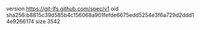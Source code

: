 version https://git-lfs.github.com/spec/v1
oid sha256:b8815c39d585b4c156068a901fefde6675edd5254e3f6a729d2ddd14e9266174
size 3542
